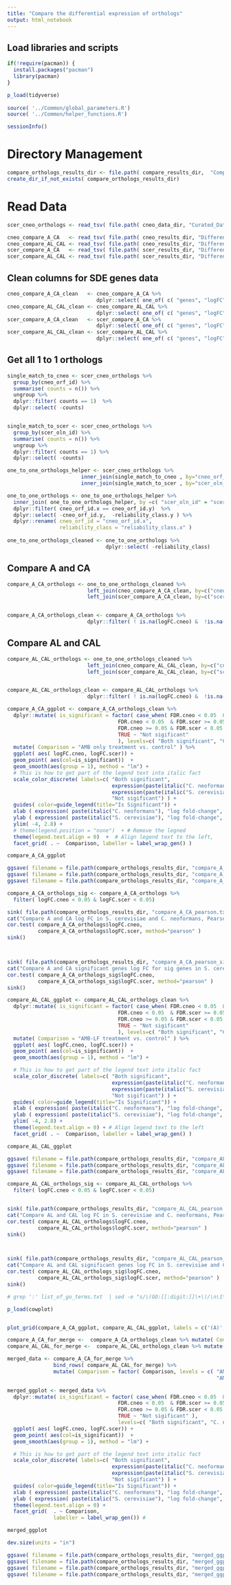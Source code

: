 ```yaml
---
title: "Compare the differential expression of orthologs"
output: html_notebook
---
```




## Load libraries and scripts
```r

if(!require(pacman)) {
  install.packages("pacman")
  library(pacman)
}

p_load(tidyverse)
		
source( '../Common/global_parameters.R')
source( '../Common/helper_functions.R')

sessionInfo()

```

# Directory Management
```r

compare_orthologs_results_dir <- file.path( compare_results_dir,  "Compare_Orthologs" ) 
create_dir_if_not_exists( compare_orthologs_results_dir)
```


# Read Data
```r

scer_cneo_orthologs <- read_tsv( file.path( cneo_data_dir, "Curated_Data/scer_cneo_orthologs.tab" )  ) 

cneo_compare_A_CA   <- read_tsv( file.path( cneo_results_dir, "Differential_Expression/EdgeR_RUVs_QL/cneo/To_Use_k_0_Remove_5a/Gene_Lists/compare_A.tab" ))
cneo_compare_AL_CAL <- read_tsv( file.path( cneo_results_dir, "Differential_Expression/EdgeR_RUVs_QL/cneo/To_Use_k_0_Remove_5a/Gene_Lists/compare_AL.tab" ))
scer_compare_A_CA   <- read_tsv( file.path( scer_results_dir, "Differential_Expression/EdgeR_RUVs_QL/scer/To_Use_k_1/Gene_Lists/compare_A.tab" ))
scer_compare_AL_CAL <- read_tsv( file.path( scer_results_dir, "Differential_Expression/EdgeR_RUVs_QL/scer/To_Use_k_1/Gene_Lists/compare_AL.tab" ))

```

## Clean columns for SDE genes data
```r

cneo_compare_A_CA_clean   <- cneo_compare_A_CA %>%
                             dplyr::select( one_of( c( "genes", "logFC", "FDR"))   )
cneo_compare_AL_CAL_clean <- cneo_compare_AL_CAL %>%
                             dplyr::select( one_of( c( "genes", "logFC", "FDR"))   )
scer_compare_A_CA_clean   <- scer_compare_A_CA %>%
                             dplyr::select( one_of( c( "genes", "logFC", "FDR"))   )
scer_compare_AL_CAL_clean <- scer_compare_AL_CAL %>%
                             dplyr::select( one_of( c( "genes", "logFC", "FDR"))   )

```


## Get all 1 to 1 orthologs
```r

single_match_to_cneo <- scer_cneo_orthologs %>%
  group_by(cneo_orf_id) %>%
  summarise( counts = n()) %>%
  ungroup %>%
  dplyr::filter( counts == 1)  %>%
  dplyr::select( -counts)


single_match_to_scer <- scer_cneo_orthologs %>%
  group_by(scer_oln_id) %>%
  summarise( counts = n()) %>%
  ungroup %>%
  dplyr::filter( counts == 1) %>%
  dplyr::select( -counts)

one_to_one_orthologs_helper <- scer_cneo_orthologs %>%
                        inner_join(single_match_to_cneo , by="cneo_orf_id" ) %>%
                        inner_join(single_match_to_scer , by="scer_oln_id" ) 

one_to_one_orthologs <- one_to_one_orthologs_helper %>%
  inner_join( one_to_one_orthologs_helper, by =c( "scer_oln_id" = "scer_oln_id")) %>%
  dplyr::filter( cneo_orf_id.x == cneo_orf_id.y)  %>%
  dplyr::select( -cneo_orf_id.y,  -reliability_class.y ) %>%
  dplyr::rename( cneo_orf_id = "cneo_orf_id.x",
                 reliability_class = "reliability_class.x" )
 
one_to_one_orthologs_cleaned <- one_to_one_orthologs %>%
                                dplyr::select( -reliability_class)
```

## Compare A and CA
```r

compare_A_CA_orthologs <- one_to_one_orthologs_cleaned %>%
                          left_join(cneo_compare_A_CA_clean, by=c("cneo_orf_id" = "genes") ) %>%
                          left_join(scer_compare_A_CA_clean, by=c("scer_oln_id" = "genes"), suffix = c(".cneo", ".scer")) 


compare_A_CA_orthologs_clean <- compare_A_CA_orthologs %>%
                          dplyr::filter( ! is.na(logFC.cneo) &  !is.na(logFC.scer) )
```



## Compare AL and CAL
```r

compare_AL_CAL_orthologs <- one_to_one_orthologs_cleaned %>%
                          left_join(cneo_compare_AL_CAL_clean, by=c("cneo_orf_id" = "genes") ) %>%
                          left_join(scer_compare_AL_CAL_clean, by=c("scer_oln_id" = "genes"), suffix = c(".cneo", ".scer")) 


compare_AL_CAL_orthologs_clean <- compare_AL_CAL_orthologs %>%
                          dplyr::filter( ! is.na(logFC.cneo) &  !is.na(logFC.scer) )
```





```r
compare_A_CA_ggplot <- compare_A_CA_orthologs_clean %>%
  dplyr::mutate( is_significant = factor( case_when( FDR.cneo < 0.05  & FDR.scer < 0.05  ~ "Both significant",
                                    FDR.cneo < 0.05  & FDR.scer >= 0.05 ~ "C. neoformans Only",
                                    FDR.cneo >= 0.05 & FDR.scer < 0.05  ~ "S. cerevisiae Only",
                                    TRUE ~ "Not sigificant"
                                    ), levels=c( "Both significant", "C. neoformans Only", "S. cerevisiae Only", "Not sigificant")  )  ) %>% 
  mutate( Comparison = "AMB only treatment vs. control" ) %>%
  ggplot( aes( logFC.cneo, logFC.scer)) +
  geom_point( aes(col=is_significant))  + 
  geom_smooth(aes(group = 1), method = "lm") +
  # This is how to get part of the legend text into italic fact
  scale_color_discrete( labels=c( "Both significant", 
                                  expression(paste(italic("C. neoformans")," only", sep=" ")), 
                                  expression(paste(italic("S. cerevisiae")," only", sep=" ")), 
                                  "Not sigificant") ) +
  guides( color=guide_legend(title="Is Significant")) +
  xlab ( expression( paste(italic("C. neoformans"), "log fold-change", sep=" ") ) ) +
  ylab ( expression( paste(italic("S. cerevisiae"), "log fold-change", sep=" ") ) ) +
  ylim( -4, 2.8) + 
  # theme(legend.position = "none")  + # Remove the legned
  theme(legend.text.align = 0)  +  # Align legend text to the left,  
  facet_grid( . ~  Comparison, labeller = label_wrap_gen() )  

compare_A_CA_ggplot

ggsave( filename = file.path(compare_orthologs_results_dir, "compare_A_CA_ggplot.png"), plot=compare_A_CA_ggplot)
ggsave( filename = file.path(compare_orthologs_results_dir, "compare_A_CA_ggplot.tiff"), plot=compare_A_CA_ggplot)
ggsave( filename = file.path(compare_orthologs_results_dir, "compare_A_CA_ggplot.pdf"), plot=compare_A_CA_ggplot)
```


```r
compare_A_CA_orthologs_sig <- compare_A_CA_orthologs %>% 
  filter( logFC.cneo < 0.05 & logFC.scer < 0.05)

sink( file.path(compare_orthologs_results_dir, "compare_A_CA_pearson.txt"))
cat("Compare A and CA log FC in S. cerevisiae and C. neoformans, Pearson's test")
cor.test( compare_A_CA_orthologs$logFC.cneo, 
          compare_A_CA_orthologs$logFC.scer, method="pearson" )
sink()



sink( file.path(compare_orthologs_results_dir, "compare_A_CA_pearson_sig_genes.txt"))
cat("Compare A and CA significant genes log FC for sig genes in S. cerevisiae and C. neoformans, Pearson's test")
cor.test( compare_A_CA_orthologs_sig$logFC.cneo, 
          compare_A_CA_orthologs_sig$logFC.scer, method="pearson" )
sink()

```


```r
compare_AL_CAL_ggplot <- compare_AL_CAL_orthologs_clean %>%
  dplyr::mutate( is_significant = factor( case_when( FDR.cneo < 0.05  & FDR.scer < 0.05  ~ "Both significant",
                                    FDR.cneo < 0.05  & FDR.scer >= 0.05 ~ "C. neoformans Only",
                                    FDR.cneo >= 0.05 & FDR.scer < 0.05  ~ "S. cerevisiae Only",
                                    TRUE ~ "Not sigificant"
                                    ), levels=c( "Both significant", "C. neoformans Only", "S. cerevisiae Only", "Not sigificant") )  ) %>% 
  mutate( Comparison = "AMB-LF treatment vs. control" ) %>%
  ggplot( aes( logFC.cneo, logFC.scer)) +
  geom_point( aes(col=is_significant))  + 
  geom_smooth(aes(group = 1), method = "lm") +

  # This is how to get part of the legend text into italic fact
  scale_color_discrete( labels=c( "Both significant", 
                                  expression(paste(italic("C. neoformans")," only", sep=" ")), 
                                  expression(paste(italic("S. cerevisiae")," only", sep=" ")), 
                                  "Not sigificant") ) + 
  guides( color=guide_legend(title="Is Significant")) +
  xlab ( expression( paste(italic("C. neoformans"), "log fold-change", sep=" ") ) ) +
  ylab ( expression( paste(italic("S. cerevisiae"), "log fold-change", sep=" ") ) ) +
  ylim( -4, 2.8) + 
  theme(legend.text.align = 0) + # Align legend text to the left
  facet_grid( . ~  Comparison, labeller = label_wrap_gen() ) 

compare_AL_CAL_ggplot

ggsave( filename = file.path(compare_orthologs_results_dir, "compare_AL_CAL_ggplot.png"), plot=compare_AL_CAL_ggplot)
ggsave( filename = file.path(compare_orthologs_results_dir, "compare_AL_CAL_ggplot.tiff"), plot=compare_AL_CAL_ggplot)
ggsave( filename = file.path(compare_orthologs_results_dir, "compare_AL_CAL_ggplot.pdf"), plot=compare_AL_CAL_ggplot)
```


```r
compare_AL_CAL_orthologs_sig <- compare_AL_CAL_orthologs %>% 
  filter( logFC.cneo < 0.05 & logFC.scer < 0.05)


sink( file.path(compare_orthologs_results_dir, "compare_AL_CAL_pearson.txt"))
cat("Compare AL and CAL log FC in S. cerevisiae and C. neoformans, Pearson's test")
cor.test( compare_AL_CAL_orthologs$logFC.cneo, 
          compare_AL_CAL_orthologs$logFC.scer, method="pearson" )
sink()



sink( file.path(compare_orthologs_results_dir, "compare_AL_CAL_pearson_sig_genes.txt"))
cat("Compare AL and CAL significant genes log FC in S. cerevisiae and C. neoformans, Pearson's test")
cor.test( compare_AL_CAL_orthologs_sig$logFC.cneo, 
          compare_AL_CAL_orthologs_sig$logFC.scer, method="pearson" )
sink()

# grep ':' list_of_go_terms.txt  | sed -e "s/\(GO:[[:digit:]]\+\)/\n\1\n/g" | grep 'GO:' > list_of_selected_GO_terms.txt

```

```r
p_load(cowplot)


plot_grid(compare_A_CA_ggplot, compare_AL_CAL_ggplot, labels = c('(A)', '(B)'), rel_widths = c(0.35, 0.55))

```



```r

compare_A_CA_for_merge <-  compare_A_CA_orthologs_clean %>% mutate( Comparison = "AMB only treatment vs. control" )
compare_AL_CAL_for_merge <-  compare_AL_CAL_orthologs_clean %>% mutate( Comparison = "AMB-LF treatment vs. control" )

merged_data <- compare_A_CA_for_merge %>%
               bind_rows( compare_AL_CAL_for_merge) %>%
               mutate( Comparison = factor( Comparison, levels = c( "AMB only treatment vs. control", 
                                                                    "AMB-LF treatment vs. control")))

merged_ggplot <- merged_data %>%
  dplyr::mutate( is_significant = factor( case_when( FDR.cneo < 0.05  & FDR.scer < 0.05  ~ "Both significant",
                                    FDR.cneo < 0.05  & FDR.scer >= 0.05 ~ "C. neoformans Only",
                                    FDR.cneo >= 0.05 & FDR.scer < 0.05  ~ "S. cerevisiae Only",
                                    TRUE ~ "Not sigificant" ), 
                                    levels=c( "Both significant", "C. neoformans Only", "S. cerevisiae Only", "Not sigificant") )  ) %>%
  ggplot( aes( logFC.cneo, logFC.scer)) +
  geom_point( aes(col=is_significant))  + 
  geom_smooth(aes(group = 1), method = "lm") +

  # This is how to get part of the legend text into italic fact
  scale_color_discrete( labels=c( "Both significant", 
                                  expression(paste(italic("C. neoformans")," only", sep=" ")), 
                                  expression(paste(italic("S. cerevisiae")," only", sep=" ")), 
                                  "Not sigificant") ) + 
  guides( color=guide_legend(title="Is Significant")) +
  xlab ( expression( paste(italic("C. neoformans"), "log fold-change", sep=" ") ) ) +
  ylab ( expression( paste(italic("S. cerevisiae"), "log fold-change", sep=" ") ) ) +
  theme(legend.text.align = 0) +
  facet_grid(  . ~ Comparison, 
               labeller = label_wrap_gen()) # 

merged_ggplot
```

```r
dev.size(units = "in")

ggsave( filename = file.path(compare_orthologs_results_dir, "merged_ggplot.png"), plot=merged_ggplot, width= 7 ,  height = 3 )
ggsave( filename = file.path(compare_orthologs_results_dir, "merged_ggplot.tiff"), plot=merged_ggplot, width= 7 ,  height = 3 )
ggsave( filename = file.path(compare_orthologs_results_dir, "merged_ggplot.pdf"), plot=merged_ggplot, width= 7 ,  height = 3 )
ggsave( filename = file.path(compare_orthologs_results_dir, "merged_ggplot.svg"), plot=merged_ggplot, width= 7 ,  height = 3 )


```



